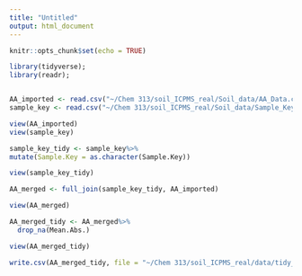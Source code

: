 ```yaml
---
title: "Untitled"
output: html_document
---
```


```r
knitr::opts_chunk$set(echo = TRUE)
```

```r

library(tidyverse);
library(readr);


AA_imported <- read.csv("~/Chem 313/soil_ICPMS_real/Soil_data/AA_Data.csv", skip = 4, na="N/A")
sample_key <- read.csv("~/Chem 313/soil_ICPMS_real/Soil_data/Sample_Key.csv", skip=0)

view(AA_imported)
view(sample_key)
```

```r
sample_key_tidy <- sample_key%>%
mutate(Sample.Key = as.character(Sample.Key))

view(sample_key_tidy)
```

```r
AA_merged <- full_join(sample_key_tidy, AA_imported)

view(AA_merged)

AA_merged_tidy <- AA_merged%>%
  drop_na(Mean.Abs.)

view(AA_merged_tidy)
```

```r
write.csv(AA_merged_tidy, file = "~/Chem 313/soil_ICPMS_real/data/tidy_AA.csv")
```